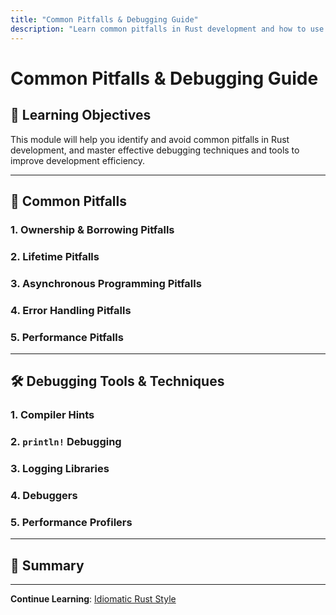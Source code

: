 ```yaml
---
title: "Common Pitfalls & Debugging Guide"
description: "Learn common pitfalls in Rust development and how to use debugging tools and compiler hints to solve problems"
---
```


# Common Pitfalls & Debugging Guide

## 📖 Learning Objectives

This module will help you identify and avoid common pitfalls in Rust development, and master effective debugging techniques and tools to improve development efficiency.

---

## 🎯 Common Pitfalls

### 1. Ownership & Borrowing Pitfalls

### 2. Lifetime Pitfalls

### 3. Asynchronous Programming Pitfalls

### 4. Error Handling Pitfalls

### 5. Performance Pitfalls

---

## 🛠️ Debugging Tools & Techniques

### 1. Compiler Hints

### 2. `println!` Debugging

### 3. Logging Libraries

### 4. Debuggers

### 5. Performance Profilers

---

## 📝 Summary

---

**Continue Learning**: [Idiomatic Rust Style](./module-11-idiomatic-rust-style)